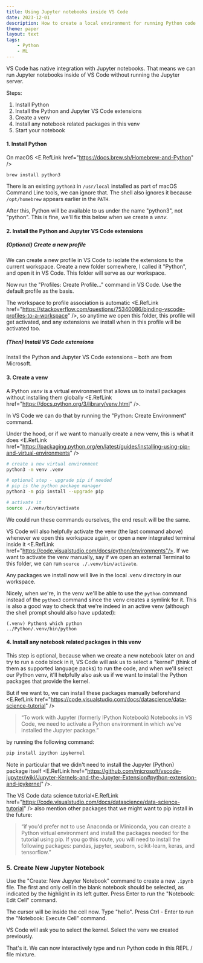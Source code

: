 ```yaml
---
title: Using Jupyter notebooks inside VS Code
date: 2023-12-01
description: How to create a local environment for running Python code in Jupyter notebooks inside VS Code.
theme: paper
layout: text
tags:
    - Python
    - ML
---
```



VS Code has native integration with Jupyter notebooks. That means we can run
Jupyter notebooks inside of VS Code without running the Jupyter server.

Steps:

1. Install Python
2. Install the Python and Jupyter VS Code extensions
3. Create a venv
4. Install any notebook related packages in this venv
5. Start your notebook

#### 1. Install Python

On macOS <E.RefLink href="https://docs.brew.sh/Homebrew-and-Python" />

```
brew install python3
```

There is an existing `python3` in `/usr/local` installed as part of macOS
Command Line tools, we can ignore that. The shell also ignores it because
`/opt/homebrew` appears earlier in the `PATH`.

After this, Python will be available to us under the name "python3", not
"python". This is fine, we'll fix this below when we create a <i>venv</i>.

#### 2. Install the Python and Jupyter VS Code extensions

##### (Optional) Create a new profile

We can create a new profile in VS Code to isolate the extensions to the current
workspace. Create a new folder somewhere, I called it "Python", and open it in
VS Code. This folder will serve as our workspace.

Now run the "Profiles: Create Profile..." command in VS Code. Use the default
profile as the basis.

The workspace to profile association is automatic <E.RefLink
href="https://stackoverflow.com/questions/75340086/binding-vscode-profiles-to-a-workspace"
/>, so anytime we open this folder, this profile will get activated, and any
extensions we install when in this profile will be activated too.

##### (Then) Install VS Code extensions

Install the Python and Jupyter VS Code extensions – both are from Microsoft.

#### 3. Create a venv

A Python _venv_ is a virtual environment that allows us to install packages
without installing them globally <E.RefLink
href="https://docs.python.org/3/library/venv.html" />.

In VS Code we can do that by running the "Python: Create Environment" command.

Under the hood, or if we want to manually create a new venv, this is what it
does <E.RefLink
href="https://packaging.python.org/en/latest/guides/installing-using-pip-and-virtual-environments"
/>

```sh
# create a new virtual environment
python3 -m venv .venv

# optional step - upgrade pip if needed
# pip is the python package manager
python3 -m pip install --upgrade pip

# activate it
source ./.venv/bin/activate
```

We could run these commands ourselves, the end result will be the same.

VS Code will also helpfully activate the venv (the last command above) whenever
we open this workspace again, or open a new integrated terminal inside
it <E.RefLink href="https://code.visualstudio.com/docs/python/environments"/>. If
we want to activate the venv manually, say if we open an external Terminal to
this folder, we can run `source ./.venv/bin/activate`.

Any packages we install now will live in the local .venv directory in our
workspace.

Nicely, when we're, in the venv we'll be able to use the `python` command instead
of the `python3` command since the venv creates a symlink for it. This is also a
good way to check that we're indeed in an active venv (although the shell prompt
should also have updated):

```
(.venv) Python$ which python
../Python/.venv/bin/python
```

#### 4. Install any notebook related packages in this venv

This step is optional, because when we create a new notebook later on and try to
run a code block in it, VS Code will ask us to select a "kernel" (think of them
as supported language packs) to run the code, and when we'll select our Python
venv, it'll helpfully also ask us if we want to install the Python packages that
provide the kernel.

But if we want to, we can install these packages manually beforehand <E.RefLink
href="https://code.visualstudio.com/docs/datascience/data-science-tutorial" />

> “To work with Jupyter (formerly IPython Notebook) Notebooks in VS Code, we
> need to activate a Python environment in which we've installed the Jupyter
> package.”

by running the following command:

```sh
pip install ipython ipykernel
```

Note in particular that we didn't need to install the Jupyter (Python) package
itself <E.RefLink href="https://github.com/microsoft/vscode-jupyter/wiki/Jupyter-Kernels-and-the-Jupyter-Extension#python-extension-and-ipykernel" />.

The VS Code data science tutorial<E.RefLink
href="https://code.visualstudio.com/docs/datascience/data-science-tutorial"
/> also mention other packages that we might want to pip install in the future:

> “if you'd prefer not to use Anaconda or Miniconda, you can create a Python
> virtual environment and install the packages needed for the tutorial using
> pip. If you go this route, you will need to install the following packages:
> pandas, jupyter, seaborn, scikit-learn, keras, and tensorflow.”

### 5. Create New Jupyter Notebook

Use the "Create: New Jupyter Notebook" command to create a new `.ipynb` file.
The first and only cell in the blank notebook should be selected, as indicated
by the highlight in its left gutter. Press <key>Enter</key> to run the
"Notebook: Edit Cell" command.

The cursor will be inside the cell now. Type "hello". Press <key>Ctrl -
Enter</key> to run the "Notebook: Execute Cell" command.

VS Code will ask you to select the kernel. Select the venv we created
previously.

That's it. We can now interactively type and run Python code in this REPL / file
mixture.
